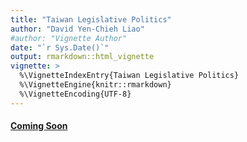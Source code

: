 ```yaml
---
title: "Taiwan Legislative Politics"
author: "David Yen-Chieh Liao"
#author: "Vignette Author"
date: "`r Sys.Date()`"
output: rmarkdown::html_vignette
vignette: >
  %\VignetteIndexEntry{Taiwan Legislative Politics}
  %\VignetteEngine{knitr::rmarkdown}
  %\VignetteEncoding{UTF-8}
---
```



#### [Coming Soon]()
